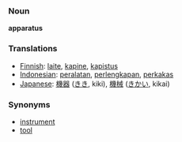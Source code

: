 === Noun ===
'''apparatus'''

=== Translations ===
*[[Finnish]]: [[laite]], [[kapine]], [[kapistus]]
*[[Indonesian]]: [[alat|peralatan]], [[lengkap|perlengkapan]], [[perkakas]]
*[[Japanese]]: [[機器]] ([[きき]], kiki), [[機械]] ([[きかい]], kikai)

=== Synonyms ===
*[[instrument]]
*[[tool]]